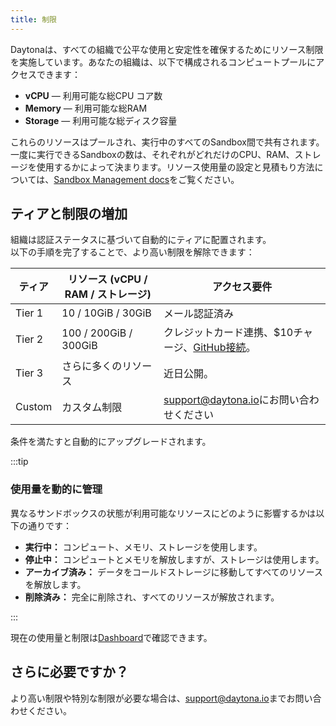 ```yaml
---
title: 制限
---
```


Daytonaは、すべての組織で公平な使用と安定性を確保するためにリソース制限を実施しています。あなたの組織は、以下で構成されるコンピュートプールにアクセスできます：

- **vCPU** — 利用可能な総CPU コア数
- **Memory** — 利用可能な総RAM
- **Storage** — 利用可能な総ディスク容量

これらのリソースはプールされ、実行中のすべてのSandbox間で共有されます。  
一度に実行できるSandboxの数は、それぞれがどれだけのCPU、RAM、ストレージを使用するかによって決まります。リソース使用量の設定と見積もり方法については、[Sandbox Management docs](https://www.daytona.io/docs/sandbox-management/)をご覧ください。

## ティアと制限の増加

組織は認証ステータスに基づいて自動的にティアに配置されます。  
以下の手順を完了することで、より高い制限を解除できます：

| ティア     | リソース (vCPU / RAM / ストレージ) | アクセス要件                |
|----------|----------------------------------|------------------------------------|
| Tier 1   | 10 / 10GiB / 30GiB               | メール認証済み                     |
| Tier 2   | 100 / 200GiB / 300GiB            | クレジットカード連携、$10チャージ、[GitHub接続](https://www.daytona.io/docs/linked-accounts#how-to-link-an-account)。 |
| Tier 3   | さらに多くのリソース              | 近日公開。 |
| Custom   | カスタム制限                    | [support@daytona.io](mailto:support@daytona.io)にお問い合わせください |

条件を満たすと自動的にアップグレードされます。

:::tip

### 使用量を動的に管理

異なるサンドボックスの状態が利用可能なリソースにどのように影響するかは以下の通りです：

- **実行中：** コンピュート、メモリ、ストレージを使用します。
- **停止中：** コンピュートとメモリを解放しますが、ストレージは使用します。
- **アーカイブ済み：** データをコールドストレージに移動してすべてのリソースを解放します。
- **削除済み：** 完全に削除され、すべてのリソースが解放されます。

:::

現在の使用量と制限は[Dashboard](https://app.daytona.io/dashboard/limits)で確認できます。

## さらに必要ですか？

より高い制限や特別な制限が必要な場合は、[support@daytona.io](mailto:support@daytona.io)までお問い合わせください。